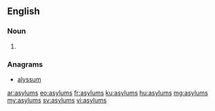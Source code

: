 ==English==

===Noun===
{{head|en|plural}}

# {{plural of|asylum|lang=en|nocat=1}}

===Anagrams===
* [[alyssum#English|alyssum]]

[[ar:asylums]]
[[eo:asylums]]
[[fr:asylums]]
[[ku:asylums]]
[[hu:asylums]]
[[mg:asylums]]
[[my:asylums]]
[[sv:asylums]]
[[vi:asylums]]
